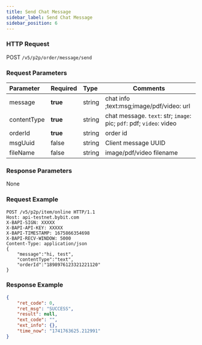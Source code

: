```yaml
---
title: Send Chat Message
sidebar_label: Send Chat Message
sidebar_position: 6
---
```


### HTTP Request
POST `/v5/p2p/order/message/send`

### Request Parameters
| Parameter | Required | Type | Comments|
|:----- |:-------|:-----|------ |
|message|<b>true</b> |string |chat info ;text:msg;image/pdf/video: url |
|contentType|<b>true</b> |string |chat message. `text`: str; `image`: pic; `pdf`: pdf; `video`: video|
|orderId|<b>true</b> |string |order id |
|msgUuid|false |string |Client message UUID |
|fileName|false |string |image/pdf/video filename |

### Response Parameters
None

### Request Example

```http
POST /v5/p2p/item/online HTTP/1.1
Host: api-testnet.bybit.com
X-BAPI-SIGN: XXXXX
X-BAPI-API-KEY: XXXXX
X-BAPI-TIMESTAMP: 1675866354698
X-BAPI-RECV-WINDOW: 5000
Content-Type: application/json
{
    "message":"hi, test",
    "contentType":"text",
    "orderId":"1898976123321221120"
}
```

### Response Example

```json
{
    "ret_code": 0,
    "ret_msg": "SUCCESS",
    "result": null,
    "ext_code": "",
    "ext_info": {},
    "time_now": "1741763625.212991"
}
```
